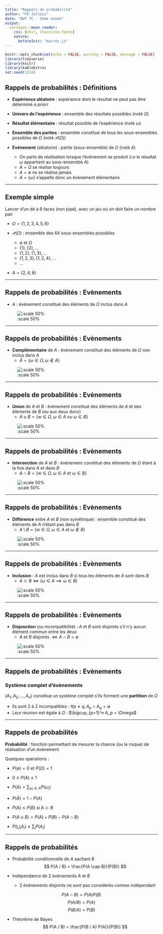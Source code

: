 ```yaml
---
title: "Rappels de probabilité"
author: "FX Jollois"
date: "BUT TC - 2ème année"
output:
  xaringan::moon_reader:
    css: [nhsr, chocolate-fonts]
    nature: 
      beforeInit: "macros.js"
---
```


```r
knitr::opts_chunk$set(echo = FALSE, warning = FALSE, message = FALSE)
library(tidyverse)
library(knitr)
library(kableExtra)
set.seed(1234)
```

## Rappels de probabilités : Définitions

- **Expérience aléatoire** : expérience dont le résultat ne peut pas être déterminé *a priori*

- **Univers de l'expérience** : ensemble des résultats possibles (noté $\Omega$)

- **Résultat élémentaire** : résultat possible de l'expérience (noté $\omega$)

- **Ensemble des parties** : ensemble constitué de tous les sous-ensembles possibles de $\Omega$ (noté $\mathcal{P}(\Omega)$)

- **Evènement** (aléatoire) : partie (sous-ensemble) de $\Omega$ (noté $A$)
  - On parle de *réalisation* lorsque l'évènement se produit (*i.e* le résultat $\omega$ appartient au sous-ensemble $A$)
  - $A=\Omega$ se réalise toujours
  - $A=\emptyset$ ne se réalise jamais
  - $A=\{\omega\}$ s'appelle donc un évènement élémentaire
  

---

## Exemple simple

Lancer d'un dé à 6 faces (non pipé), avec un jeu où on doit faire un nombre pair

- $\Omega = \{1, 2, 3, 4, 5, 6\}$

- $\mathcal{P}(\Omega)$ : ensemble des 64 sous-ensembles possibles
  - $\emptyset$ et $\Omega$
  - $\{1\}, \{2\}, \ldots$
  - $\{1, 2\}, \{1, 3\}, \ldots$
  - $\{1, 2, 3\}, \{1, 2, 4\}, \ldots$
  - $\ldots$

- $A=\{2, 4, 6\}$

---

## Rappels de probabilités : Evènements 

- $A$ : évènement constitué des éléments de $\Omega$ inclus dans $A$

![:scale 50%](2048px-Venn01.svg.png)

---

## Rappels de probabilités : Evènements 

- **Complémentaire** de $A$ : évènement constitué des éléments de $\Omega$ non inclus dans $A$
  - $\bar{A} = \{\omega \in \Omega, \omega \notin A \}$

![:scale 50%](2048px-Venn10.svg.png)

---

## Rappels de probabilités : Evènements 

- **Union** de $A$ et $B$ : évènement constitué des éléments de $A$ et des éléments de $B$ (ou aux deux donc)
  - $A \cup B = \{ w \in \Omega, \omega \in A \mbox{ ou } \omega \in B \}$

![:scale 50%](2560px-Venn0111.svg.png)

---

## Rappels de probabilités : Evènements 

- **Intersection** de $A$ et $B$ : événement constitué des éléments de $\Omega$ étant à la fois dans $A$ et dans $B$
  - $A \cap B = \{ w \in \Omega, \omega \in A \mbox{ et } \omega \in B \}$

![:scale 50%](2560px-Venn0001.svg.png)

---

## Rappels de probabilités : Evènements 

- **Différence** entre $A$ et $B$ (non symétrique) : ensemble constitué des éléments de $A$ n'étant pas dans $B$
  - $A \setminus B = \{ w \in \Omega, \omega \in A \mbox{ et } \omega \notin B \}$

![:scale 50%](2560px-Venn0100.svg.png)

---

## Rappels de probabilités : Evènements 

- **Inclusion** : $A$ est inclus dans $B$ si tous les éléments de $A$ sont dans $B$
  - $A \subset B \Leftrightarrow \left( \omega \in A \implies \omega \in B \right)$

![:scale 50%](2048px-Set_subsetAofB.svg.png)

---

## Rappels de probabilités : Evènements 

- **Disjonction** (ou incompatibilité) : $A$ et $B$ sont disjoints s'il n'y aucun élément commun entre les deux
  - $A$ et $B$ disjoints $\Leftrightarrow A \cap B = \emptyset$
  
![:scale 50%](2560px-Disjunkte_Mengen.svg.png)

---

## Rappels de probabilités : Evènements 

### Système complet d'évènements 

$(A_1, A_2, \ldots, A_n)$ constitue un système complet s'ils forment une **partition** de $\Omega$

- Ils sont 2 à 2 incompatibles : $\forall p \ne q, A_p \cap A_q = \emptyset$
- Leur réunion est égale à $\Omega$ : $\bigcup_{p=1}^n A_p = \Omega$

---

## Rappels de probabilités

**Probabilité** : fonction permettant de mesurer la chance (ou le risque) de réalisation d'un évènement

Quelques opérations :

- $P(\emptyset) = 0$ et $P(\Omega)=1$

- $0 \le P(A) \le 1$

- $P(A) = \sum_{\omega_i \in A} P(\omega_i)$

- $P(\bar{A}) = 1 - P(A)$

- $P(A) \le P(B)$ si $A \subset B$

- $P(A \cup B) = P(A) + P(B) - P(A \cap B)$

- $P(\bigcup_i A_i) \le \sum_i P(A_i)$

---

## Rappels de probabilités

- Probabilité conditionnelle de $A$ sachant $B$
$$
  P(A / B) = \frac{P(A \cap B)}{P(B)}
$$

- Indépendance de 2 évènements $A$ et $B$
  - 2 évènements disjoints ne sont pas considérés comme indépendant
  
$$
  P(A \cap B) = P(A) P(B)
$$
$$
  P(A / B) = P(A) 
$$
$$
  P(B / A) = P(B)
$$

- Théorème de Bayes
$$
  P(A / B) = \frac{P(B / A) P(A)}{P(B)}
$$
